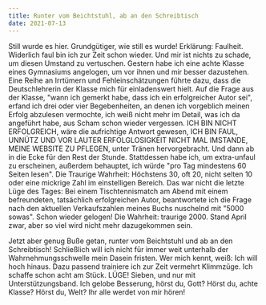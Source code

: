 ```yaml
---
title: Runter vom Beichtstuhl, ab an den Schreibtisch
date: 2021-07-13
---
```

Still wurde es hier. Grundgütiger, wie still es wurde! Erklärung: Faulheit. Widerlich faul bin ich zur Zeit schon wieder. Und mir ist nichts zu schade, um diesen Umstand zu vertuschen. Gestern habe ich eine achte Klasse eines Gymnasiums angelogen, um vor ihnen und mir besser dazustehen. Eine Reihe an Irrtümern und Fehleinschätzungen führte dazu, dass die Deutschlehrerin der Klasse mich für einladenswert hielt. Auf die Frage aus der Klasse, "wann ich gemerkt habe, dass ich ein erfolgreicher Autor sei", erfand ich drei oder vier Begebenheiten, an denen ich vorgeblich meinen Erfolg abzulesen vermochte, ich weiß nicht mehr im Detail, was ich da angeführt habe, aus Scham schon wieder vergessen. ICH BIN NICHT ERFOLGREICH, wäre die aufrichtige Antwort gewesen, ICH BIN FAUL, UNNÜTZ UND VOR LAUTER ERFOLGLOSIGKEIT NICHT MAL IMSTANDE, MEINE WEBSITE ZU PFLEGEN, unter Tränen hervorgebracht. Und dann ab in die Ecke für den Rest der Stunde. Stattdessen habe ich, um extra-unfaul zu erscheinen, außerdem behauptet, ich würde "pro Tag mindestens 60 Seiten lesen". Die Traurige Wahrheit: Höchstens 30, oft 20, nicht selten 10 oder eine mickrige Zahl im einstelligen Bereich. Das war nicht die letzte Lüge des Tages: Bei einem Tischtennismatch am Abend mit einem befreundeten, tatsächlich erfolgreichen Autor, beantwortete ich die Frage nach den aktuellen Verkaufszahlen meines Buchs  nuschelnd mit "5000 sowas". Schon wieder gelogen! Die Wahrheit: traurige 2000. Stand April zwar, aber so viel wird nicht mehr dazugekommen sein. 

Jetzt aber genug Buße getan, runter vom Beichtstuhl und ab an den Schreibtisch! Schließlich will ich nicht für immer weit unterhalb der Wahrnehmungsschwelle mein Dasein fristen. Wer mich kennt, weiß: Ich will hoch hinaus. Dazu passend trainiere ich zur Zeit vermehrt Klimmzüge. Ich schaffe schon acht am Stück. LÜGE! Sieben, und nur mit Unterstützungsband. Ich gelobe Besserung, hörst du, Gott? Hörst du, achte Klasse? Hörst du, Welt? Ihr alle werdet von mir hören!